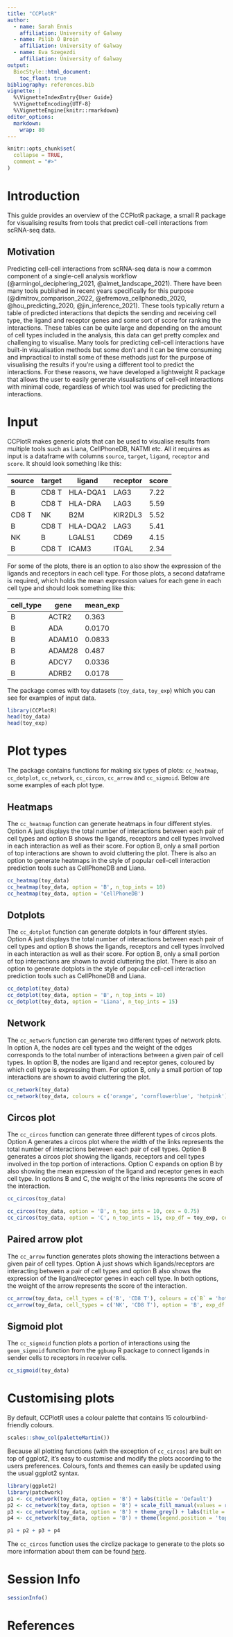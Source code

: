 ```yaml
---
title: "CCPlotR"
author:
  - name: Sarah Ennis
    affiliation: University of Galway
  - name: Pilib Ó Broin
    affiliation: University of Galway
  - name: Eva Szegezdi
    affiliation: University of Galway
output:
  BiocStyle::html_document:
    toc_float: true
bibliography: references.bib
vignette: |
  %\VignetteIndexEntry{User Guide}
  %\VignetteEncoding{UTF-8}
  %\VignetteEngine{knitr::rmarkdown}
editor_options: 
  markdown: 
    wrap: 80
---
```


```r
knitr::opts_chunk$set(
  collapse = TRUE,
  comment = "#>"
)
```

# Introduction

This guide provides an overview of the CCPlotR package, a small R package for visualising results from tools that predict cell-cell interactions from scRNA-seq data. 

## Motivation

Predicting cell-cell interactions from scRNA-seq data is now a common component of a single-cell analysis workflow (@armingol_deciphering_2021, @almet_landscape_2021). There have been many tools published in recent years specifically for this purpose (@dimitrov_comparison_2022, @efremova_cellphonedb_2020, @hou_predicting_2020, @jin_inference_2021). These tools typically return a table of predicted interactions that depicts the sending and receiving cell type, the ligand and receptor genes and some sort of score for ranking the interactions. These tables can be quite large and depending on the amount of cell types included in the analysis, this data can get pretty complex and challenging to visualise. Many tools for predicting cell-cell interactions have built-in visualisation methods but some don't and it can be time consuming and impractical to install some of these methods just for the purpose of visualising the results if you're using a different tool to predict the interactions. For these reasons, we have developed a lightweight R package that allows the user to easily generate visualisations of cell-cell interactions with minimal code, regardless of which tool was used for predicting the interactions. 


# Input

CCPlotR makes generic plots that can be used to visualise results from multiple tools such as Liana, CellPhoneDB, NATMI etc. All it requires as input is a dataframe with columns `source`, `target`, `ligand`, `receptor` and `score`. It should look something like this:

| source | target | ligand   | receptor | score |
| ------ | ------ | -------- | -------- | ----- |
| B      | CD8 T  | HLA-DQA1 | LAG3     | 7.22  |
| B      | CD8 T  | HLA-DRA  | LAG3     | 5.59  |
| CD8 T  | NK     | B2M      | KIR2DL3  | 5.52  |
| B      | CD8 T  | HLA-DQA2 | LAG3     | 5.41  |
| NK     | B      | LGALS1   | CD69     | 4.15  |
| B      | CD8 T  | ICAM3    | ITGAL    | 2.34  |



For some of the plots, there is an option to also show the expression of the ligands and receptors in each cell type. For those plots, a second dataframe is required, which holds the mean expression values for each gene in each cell type and should look something like this:

| cell_type | gene   | mean_exp |
| --------- | ------ | -------- |
| B         | ACTR2  | 0.363    |
| B         | ADA    | 0.0170   |
| B         | ADAM10 | 0.0833   |
| B         | ADAM28 | 0.487    |
| B         | ADCY7  | 0.0336   |
| B         | ADRB2  | 0.0178   |



The package comes with toy datasets (`toy_data`, `toy_exp`) which you can see for examples of input data.

```r
library(CCPlotR)
head(toy_data)
head(toy_exp)
```


# Plot types

The package contains functions for making six types of plots: `cc_heatmap`, `cc_dotplot`, `cc_network`, `cc_circos`, `cc_arrow` and `cc_sigmoid`. Below are some examples of each plot type.

## Heatmaps

The `cc_heatmap` function can generate heatmaps in four different styles. Option A just displays the total number of interactions between each pair of cell types and option B shows the ligands, receptors and cell types involved in each interaction as well as their score. For option B, only a small portion of top interactions are shown to avoid cluttering the plot. There is also an option to generate heatmaps in the style of popular cell-cell interaction prediction tools such as CellPhoneDB and Liana.

```r
cc_heatmap(toy_data)
cc_heatmap(toy_data, option = 'B', n_top_ints = 10)
cc_heatmap(toy_data, option = 'CellPhoneDB')
```

## Dotplots 

The `cc_dotplot` function can generate dotplots in four different styles. Option A just displays the total number of interactions between each pair of cell types and option B shows the ligands, receptors and cell types involved in each interaction as well as their score. For option B, only a small portion of top interactions are shown to avoid cluttering the plot. There is also an option to generate dotplots in the style of popular cell-cell interaction prediction tools such as CellPhoneDB and Liana.

```r
cc_dotplot(toy_data)
cc_dotplot(toy_data, option = 'B', n_top_ints = 10)
cc_dotplot(toy_data, option = 'Liana', n_top_ints = 15)
```


## Network

The `cc_network` function can generate two different types of network plots. In option A, the nodes are cell types and the weight of the edges corresponds to the total number of interactions between a given pair of cell types. In option B, the nodes are ligand and receptor genes, coloured by which cell type is expressing them. For option B, only a small portion of top interactions are shown to avoid cluttering the plot. 

```r
cc_network(toy_data)
cc_network(toy_data, colours = c('orange', 'cornflowerblue', 'hotpink'), option = 'B')
```


## Circos plot

The `cc_circos` function can generate three different types of circos plots. Option A generates a circos plot where the width of the links represents the total number of interactions between each pair of cell types. Option B generates a circos plot showing the ligands, receptors and cell types involved in the top portion of interactions. Option C expands on option B by also showing the mean expression of the ligand and receptor genes in each cell type. In options B and C, the weight of the links represents the score of the interaction.

```r
cc_circos(toy_data)
```

```r
cc_circos(toy_data, option = 'B', n_top_ints = 10, cex = 0.75)
cc_circos(toy_data, option = 'C', n_top_ints = 15, exp_df = toy_exp, cell_cols = c(`B` = 'hotpink', `NK` = 'orange', `CD8 T` = 'cornflowerblue'), palette = 'PuRd', cex = 0.75)
```

## Paired arrow plot

The `cc_arrow` function generates plots showing the interactions between a given pair of cell types. Option A just shows which ligands/receptors are interacting between a pair of cell types and option B also shows the expression of the ligand/receptor genes in each cell type. In both options, the weight of the arrow represents the score of the interaction.

```r
cc_arrow(toy_data, cell_types = c('B', 'CD8 T'), colours = c(`B` = 'hotpink', `CD8 T` = 'orange'))
cc_arrow(toy_data, cell_types = c('NK', 'CD8 T'), option = 'B', exp_df = toy_exp, n_top_ints = 10, palette = 'OrRd')
```


## Sigmoid plot

The `cc_sigmoid` function plots a portion of interactions using the `geom_sigmoid` function from the `ggbump` R package to connect ligands in sender cells to receptors in receiver cells.

```r
cc_sigmoid(toy_data)
```


# Customising plots

By default, CCPlotR uses a colour palette that contains 15 colourblind-friendly colours.


```r
scales::show_col(paletteMartin())
```

Because all plotting functions (with the exception of `cc_circos`) are built on top of ggplot2, it's easy to customise and modify the plots according to the users preferences. Colours, fonts and themes can easily be updated using the usual ggplot2 syntax.

```r
library(ggplot2)
library(patchwork)
p1 <- cc_network(toy_data, option = 'B') + labs(title = 'Default')
p2 <- cc_network(toy_data, option = 'B') + scale_fill_manual(values = rainbow(3)) + labs(title = 'Update colours')
p3 <- cc_network(toy_data, option = 'B') + theme_grey() + labs(title = 'Update theme')
p4 <- cc_network(toy_data, option = 'B') + theme(legend.position = 'top') + labs(title = 'Update legend position')

p1 + p2 + p3 + p4
```



The `cc_circos` function uses the circlize package to generate to the plots so more information about them can be found [here](https://jokergoo.github.io/circlize_book/book/).


# Session Info

```r
sessionInfo()
```


# References